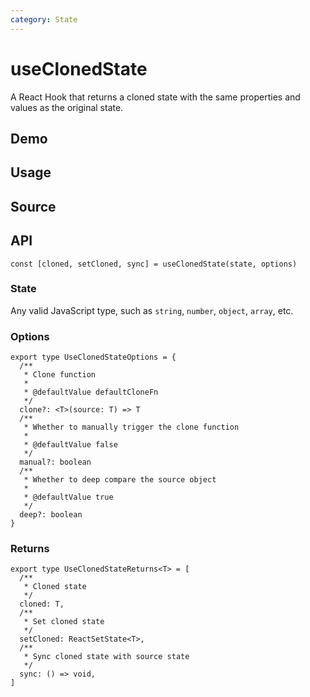 ```yaml
---
category: State
---
```


# useClonedState


<HooksType category="State" />

A React Hook that returns a cloned state with the same properties and values as the original state.

## Demo


<App />

## Usage



## Source


<Source />

## API

```tsx
const [cloned, setCloned, sync] = useClonedState(state, options)
```

### State

Any valid JavaScript type, such as `string`, `number`, `object`, `array`, etc.

### Options

```tsx
export type UseClonedStateOptions = {
  /**
   * Clone function
   *
   * @defaultValue defaultCloneFn
   */
  clone?: <T>(source: T) => T
  /**
   * Whether to manually trigger the clone function
   *
   * @defaultValue false
   */
  manual?: boolean
  /**
   * Whether to deep compare the source object
   *
   * @defaultValue true
   */
  deep?: boolean
}
```

### Returns

```tsx
export type UseClonedStateReturns<T> = [
  /**
   * Cloned state
   */
  cloned: T,
  /**
   * Set cloned state
   */
  setCloned: ReactSetState<T>,
  /**
   * Sync cloned state with source state
   */
  sync: () => void,
]
```
